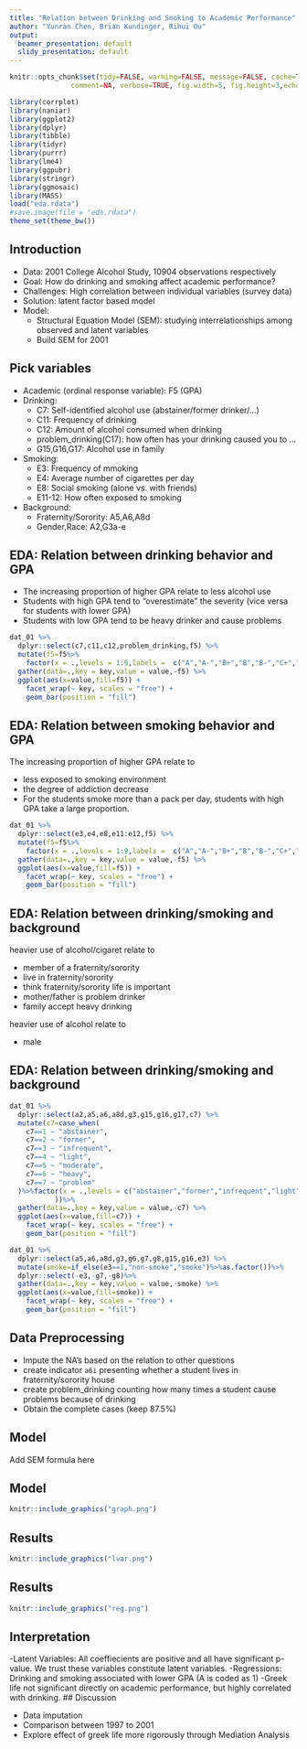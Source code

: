 ```yaml
---
title: "Relation between Drinking and Smoking to Academic Performance"
author: "Yunran Chen, Brian Kundinger, Rihui Ou"
output:
  beamer_presentation: default
  slidy_presentation: default
---
```


```r
knitr::opts_chunk$set(tidy=FALSE, warning=FALSE, message=FALSE, cache=TRUE, 
               comment=NA, verbose=TRUE, fig.width=5, fig.height=3,echo=FALSE)

library(corrplot)
library(naniar)
library(ggplot2)
library(dplyr)
library(tibble)
library(tidyr)
library(purrr)
library(lme4)
library(ggpubr)
library(stringr)
library(ggmosaic)
library(MASS)
load("eda.rdata")
#save.image(file = "eda.rdata")
theme_set(theme_bw())
```


## Introduction

- Data: 2001 College Alcohol Study, 10904 observations respectively
- Goal: How do drinking and smoking affect academic performance?
- Challenges: High correlation between individual variables (survey data)
- Solution: latent factor based model
- Model: 
  - Structural Equation Model (SEM): studying interrelationships among observed and latent variables 
  - Build SEM for 2001 

## Pick variables 

- Academic (ordinal response variable): F5 (GPA)
- Drinking:
    - C7: Self-identified alcohol use (abstainer/former drinker/...)
    - C11: Frequency of drinking
    - C12: Amount of alcohol consumed when drinking
    - problem_drinking(C17): how often has your drinking caused you to ...
    - G15,G16,G17: Alcohol use in family
- Smoking:
    - E3: Frequency of mmoking
    - E4: Average number of cigarettes per day
    - E8: Social smoking (alone vs. with friends)
    - E11-12: How often exposed to smoking
- Background:
    - Fraternity/Sorority: A5,A6,A8d
    - Gender,Race: A2,G3a-e

## EDA: Relation between drinking behavior and GPA

- The increasing proportion of higher GPA relate to less alcohol use
- Students with high GPA tend to "overestimate" the severity (vice versa for students with lower GPA)
- Students with low GPA tend to be heavy drinker and cause problems

```r
dat_01 %>%
  dplyr::select(c7,c11,c12,problem_drinking,f5) %>% 
  mutate(f5=f5%>%
    factor(x = .,levels = 1:9,labels =  c("A","A-","B+","B","B-","C+","C","C-","D"))) %>%
  gather(data=.,key = key,value = value,-f5) %>% 
  ggplot(aes(x=value,fill=f5)) +
    facet_wrap(~ key, scales = "free") +
    geom_bar(position = "fill")
```


## EDA: Relation between smoking behavior and GPA

The increasing proportion of higher GPA relate to

- less exposed to smoking environment
- the degree of addiction decrease
- For the students smoke more than a pack per day, students with high GPA take a large proportion.

```r
dat_01 %>%
  dplyr::select(e3,e4,e8,e11:e12,f5) %>% 
  mutate(f5=f5%>%
    factor(x = .,levels = 1:9,labels =  c("A","A-","B+","B","B-","C+","C","C-","D"))) %>%
  gather(data=.,key = key,value = value,-f5) %>% 
  ggplot(aes(x=value,fill=f5)) +
    facet_wrap(~ key, scales = "free") +
    geom_bar(position = "fill")
```

## EDA: Relation between drinking/smoking and background 

heavier use of alcohol/cigaret relate to 

- member of a fraternity/sorority
- live in fraternity/sorority 
- think fraternity/sorority life is important
- mother/father is problem drinker
- family accept heavy drinking

heavier use of alcohol relate to 

- male

## EDA: Relation between drinking/smoking and background 

```r
dat_01 %>%
  dplyr::select(a2,a5,a6,a8d,g3,g15,g16,g17,c7) %>% 
  mutate(c7=case_when(
    c7==1 ~ "abstainer",
    c7==2 ~ "former",
    c7==3 ~ "infrequent",
    c7==4 ~ "light",
    c7==5 ~ "moderate",
    c7==6 ~ "heavy",
    c7==7 ~ "problem"
  )%>%factor(x = .,levels = c("abstainer","former","infrequent","light","moderate","heavy","problem")
           ))%>%
  gather(data=.,key = key,value = value,-c7) %>% 
  ggplot(aes(x=value,fill=c7)) +
    facet_wrap(~ key, scales = "free") +
    geom_bar(position = "fill")
```


```r
dat_01 %>%
  dplyr::select(a5,a6,a8d,g3,g6,g7,g8,g15,g16,e3) %>% 
  mutate(smoke=if_else(e3==1,"non-smoke","smoke")%>%as.factor())%>%
  dplyr::select(-e3,-g7,-g8)%>%
  gather(data=.,key = key,value = value,-smoke) %>% 
  ggplot(aes(x=value,fill=smoke)) +
    facet_wrap(~ key, scales = "free") +
    geom_bar(position = "fill")
```

## Data Preprocessing

- Impute the NA's based on the relation to other questions
- create indicator `a6i` presenting whether a student lives in fraternity/sorority house
- create problem_drinking counting how many times a student cause problems because of drinking
- Obtain the complete cases (keep 87.5%)

## Model

Add SEM formula here

## Model

```r
knitr::include_graphics("graph.png")
```


## Results

```r
knitr::include_graphics("lvar.png")
```

## Results

```r
knitr::include_graphics("reg.png")
```

## Interpretation 

-Latent Variables: All coeffiecients are positive and all have significant p-value. We trust these variables constitute latent variables.
-Regressions: Drinking and smoking associated with lower GPA (A is coded as 1)
-Greek life not significant directly on academic performance, but highly correlated with drinking.
## Discussion

- Data imputation
- Comparison between 1997 to 2001
- Explore effect of greek life more rigorously through Mediation Analysis